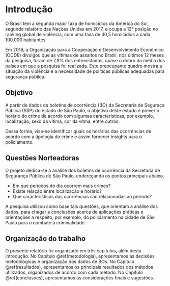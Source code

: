 # Introdução {#introducao}

O Brasil tem a segunda maior taxa de homicídios da América do Sul, segundo relatório das Nações Unidas em 2017, e ocupa a 12ª posição no ranking global de violência, com uma taxa de 30,5 homicídios a cada 100.000 habitantes. 

Em 2016, a Organização para a Cooperação e Desenvolvimento Econômico (OCDE) divulgou que as vítimas de assaltos no Brasil, nos últimos 12 meses da pesquisa, foram de 7,9% dos entrevistados, quase o dobro da média dos países em que a pesquisa foi realizada. Este preocupante quadro mostra a situação da violência e a necessidade de políticas públicas adequadas para segurança pública.


## Objetivo

A partir de dados de boletins de ocorrência (BO) da Secretaria de Seguraça Pública (SSP) do estado de São Paulo, o objetivo deste estudo é prever o horário do crime de acordo com algumas características, por exemplo, localização, sexo da vítima, cor da vítma, entre outros. 

Dessa forma, visa-se identificar quais os horários das ocorrências de acordo com a tipologia do crime e assim fornecer insights para o policiamento. 


## Questões Norteadoras

O projeto dedica-se à análise dos boletins de ocorrência da Secretaria de Segurança Pública de São Paulo, endereçando os pontos principais abaixo.

- Em que períodos do dia ocorrem mais crimes?
- Existe relação entre localização e horário?
- Que características das ocorrências são relacionadas ao período?

A pesquisa utilizou como base tais questões, que orientam a análise dos dados, para chegar a conclusões acerca de aplicações práticas e orientações a respeito, por exemplo, do policiamento na cidade de São Paulo para o combate à criminalidade.

## Organização do trabalho

O presente relatório foi organizado em três capítulos, além desta introdução. No Capítulo \@ref(metodologia), apresentamos as decisões metodológicas e organização dos dados de BOs. No Capítulo \@ref(resultados), apresentamos os principais resultados dos métodos utilizados, organizados de acordo com cada método. No Capítulo \@ref(conclusoes), apresentamos as considerações finais e sugestões.


